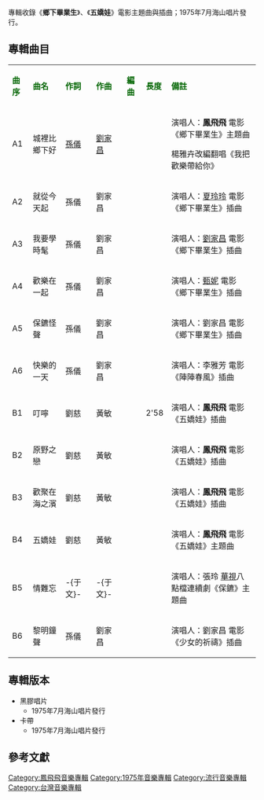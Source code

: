 {{Infobox album <!-- See Wikipedia:WikiProject_Albums -->
| name       = 鄉下畢業生
| type       = 合輯
| artist     = [[鳳飛飛|鳳飛飛]]
| cover      = 
| released   = 1975年7月
| genre      = [[國語流行音樂|國語流行音樂]]
| length     = 
| label      = 海山唱片
<!-- 未知參數 | number     = LS-2380 -->
| producer   = 
| prev_title = [[海山唱片精選歌曲專集第四集|海山唱片精選歌曲專集第四集]]
| prev_year  = 1975 <!-- 5月 -->
| next_title = [[當我認識你|當我認識你]]
| next_year  = 1975 <!-- 8月 -->
}}
專輯收錄《'''鄉下畢業生'''》、《'''五嬌娃'''》電影主題曲與插曲；1975年7月海山唱片發行。

==專輯曲目==
{| class="wikitable"
|-
| <font color=darkgreen>'''曲序'''</font> || <font color=darkgreen>'''曲名'''</font> || <font color=darkgreen>'''作詞'''</font> || <font color=darkgreen>'''作曲'''</font> || <font color=darkgreen>'''編曲'''</font>|| <font color=darkgreen>'''長度'''</font>  || <font color=darkgreen>'''備註'''</font>
|-
| A1||城裡比鄉下好||[[孫儀|孫儀]]||[[劉家昌|劉家昌]]|| ||  ||演唱人：'''鳳飛飛'''
電影《鄉下畢業生》主題曲

楊雅卉改編翻唱《我把歡樂帶給你》
|-
|A2||就從今天起||孫儀||劉家昌|| ||  ||演唱人：[[夏玲玲|夏玲玲]]
電影《鄉下畢業生》插曲
|-
| A3 ||我要學時髦||孫儀||劉家昌|| ||  ||演唱人：[[劉家昌|劉家昌]]
電影《鄉下畢業生》插曲
|-
| A4||歡樂在一起||孫儀||劉家昌|| ||  ||演唱人：[[甄妮|甄妮]]
電影《鄉下畢業生》插曲
|-
| A5||保鑣怪聲||孫儀||劉家昌|| ||  ||演唱人：劉家昌
電影《鄉下畢業生》插曲
|-
| A6||快樂的一天||孫儀||劉家昌|| ||  ||演唱人：李雅芳
電影《陣陣春風》插曲
|-
| B1 ||叮嚀|| 劉慈||黃敏 || || 2'58 ||演唱人：'''鳳飛飛'''
電影《五嬌娃》插曲
|-
| B2 ||原野之戀|| 劉慈||黃敏 || || ||演唱人：'''鳳飛飛'''
電影《五嬌娃》插曲
|-
| B3 ||歡聚在海之濱|| 劉慈||黃敏 || ||  ||演唱人：'''鳳飛飛'''
電影《五嬌娃》插曲
|-
| B4 ||五嬌娃|| 劉慈||黃敏 || ||  ||演唱人：'''鳳飛飛'''
電影《五嬌娃》主題曲
|-
| B5 ||情難忘||-{于文}- ||-{于文}-||    ||||演唱人：張玲
[[華視|華視]]八點檔連續劇《保鑣》主題曲
|-
| B6 ||黎明鐘聲||孫儀||劉家昌||  ||  ||演唱人：劉家昌
電影《少女的祈禱》插曲
|}

== 專輯版本 ==
*黑膠唱片
**1975年7月海山唱片發行
*卡帶
**1975年7月海山唱片發行


==參考文獻==
{{reflist}}
[[Category:鳳飛飛音樂專輯|Category:鳳飛飛音樂專輯]]
[[Category:1975年音樂專輯|Category:1975年音樂專輯]]
[[Category:流行音樂專輯|Category:流行音樂專輯]]
[[Category:台灣音樂專輯|Category:台灣音樂專輯]]